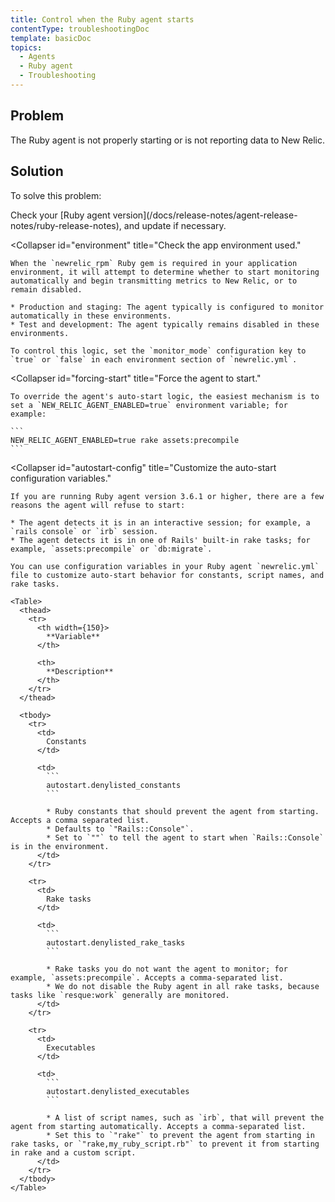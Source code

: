 ```yaml
---
title: Control when the Ruby agent starts
contentType: troubleshootingDoc
template: basicDoc
topics:
  - Agents
  - Ruby agent
  - Troubleshooting
---
```


## Problem

The Ruby agent is not properly starting or is not reporting data to New Relic.

## Solution

To solve this problem:

<CollapserGroup>
  <Collapser
    id="version-3-6-1-or-later"
    title="Check your Ruby agent version."
  >
    Check your [Ruby agent version](/docs/release-notes/agent-release-notes/ruby-release-notes), and update if necessary.
  </Collapser>

  <Collapser
    id="environment"
    title="Check the app environment used."
  >
    When the `newrelic_rpm` Ruby gem is required in your application environment, it will attempt to determine whether to start monitoring automatically and begin transmitting metrics to New Relic, or to remain disabled.

    * Production and staging: The agent typically is configured to monitor automatically in these environments.
    * Test and development: The agent typically remains disabled in these environments.

    To control this logic, set the `monitor_mode` configuration key to `true` or `false` in each environment section of `newrelic.yml`.
  </Collapser>

  <Collapser
    id="forcing-start"
    title="Force the agent to start."
  >
    To override the agent's auto-start logic, the easiest mechanism is to set a `NEW_RELIC_AGENT_ENABLED=true` environment variable; for example:

    ```
    NEW_RELIC_AGENT_ENABLED=true rake assets:precompile
    ```
  </Collapser>

  <Collapser
    id="autostart-config"
    title="Customize the auto-start configuration variables."
  >
    If you are running Ruby agent version 3.6.1 or higher, there are a few reasons the agent will refuse to start:

    * The agent detects it is in an interactive session; for example, a `rails console` or `irb` session.
    * The agent detects it is in one of Rails' built-in rake tasks; for example, `assets:precompile` or `db:migrate`.

    You can use configuration variables in your Ruby agent `newrelic.yml` file to customize auto-start behavior for constants, script names, and rake tasks.

    <Table>
      <thead>
        <tr>
          <th width={150}>
            **Variable**
          </th>

          <th>
            **Description**
          </th>
        </tr>
      </thead>

      <tbody>
        <tr>
          <td>
            Constants
          </td>

          <td>
            ```
            autostart.denylisted_constants
            ```

            * Ruby constants that should prevent the agent from starting. Accepts a comma separated list.
            * Defaults to `"Rails::Console"`.
            * Set to `""` to tell the agent to start when `Rails::Console` is in the environment.
          </td>
        </tr>

        <tr>
          <td>
            Rake tasks
          </td>

          <td>
            ```
            autostart.denylisted_rake_tasks
            ```

            * Rake tasks you do not want the agent to monitor; for example, `assets:precompile`. Accepts a comma-separated list.
            * We do not disable the Ruby agent in all rake tasks, because tasks like `resque:work` generally are monitored.
          </td>
        </tr>

        <tr>
          <td>
            Executables
          </td>

          <td>
            ```
            autostart.denylisted_executables
            ```

            * A list of script names, such as `irb`, that will prevent the agent from starting automatically. Accepts a comma-separated list.
            * Set this to `"rake"` to prevent the agent from starting in rake tasks, or `"rake,my_ruby_script.rb"` to prevent it from starting in rake and a custom script.
          </td>
        </tr>
      </tbody>
    </Table>
  </Collapser>
</CollapserGroup>
